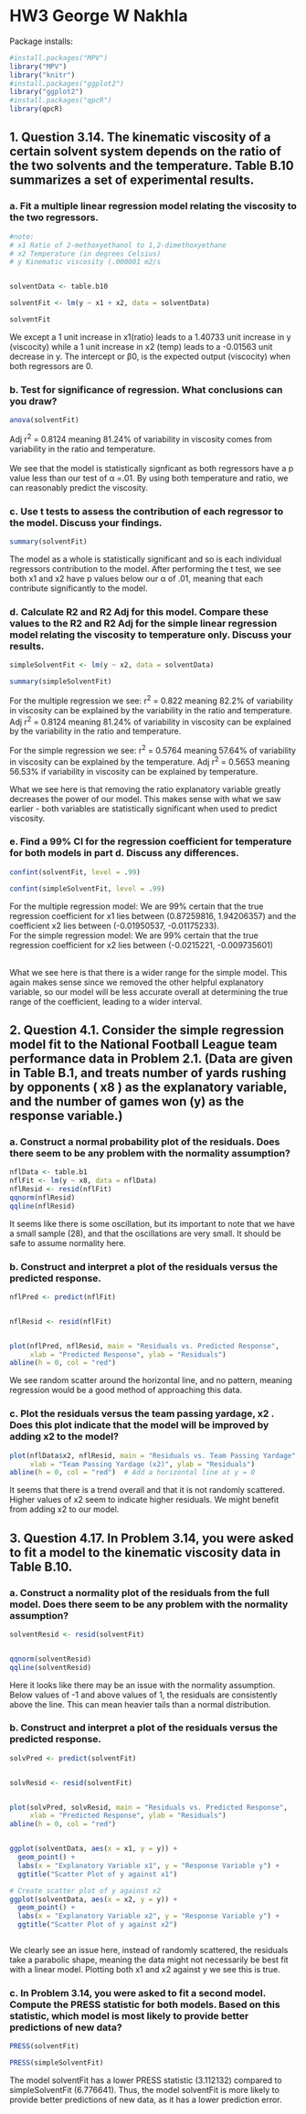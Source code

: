 # HW3 George W Nakhla


Package installs:
```r
#install.packages("MPV")
library("MPV")
library("knitr")
#install.packages("ggplot2")
library("ggplot2")
#install.packages("qpcR")
library(qpcR)

```



## 1. Question 3.14. The kinematic viscosity of a certain solvent system depends on the ratio of the two solvents and the temperature. Table B.10 summarizes a set of experimental results.
### a. Fit a multiple linear regression model relating the viscosity to the two regressors.
```r
#note:
# x1 Ratio of 2-methoxyethanol to 1,2-dimethoxyethane
# x2 Temperature (in degrees Celsius)
# y Kinematic viscosity (.000001 m2/s


solventData <- table.b10

solventFit <- lm(y ~ x1 + x2, data = solventData)

solventFit

```
We except a 1 unit increase in x1(ratio) leads to a 1.40733 unit increase in y (viscocity) while a 1 unit increase in x2 (temp) leads to a -0.01563 unit decrease in y. The intercept or β0, is the expected output (viscocity) when both regressors are 0.

### b. Test for significance of regression. What conclusions can you draw?
```r

anova(solventFit)
```
Adj r^2^ = 0.8124 meaning 81.24% of variability in viscosity comes from variability in the ratio and temperature.
<br>
<br>
We see that the model is statistically signficant as both regressors have a p value less than our test of α =.01. By using both temperature and ratio, we can reasonably predict the viscosity.


### c. Use t tests to assess the contribution of each regressor to the model. Discuss your findings.
```r
summary(solventFit)
```
The model as a whole is statistically significant and so is each individual regressors contribution to the model. After performing the t test, we see both x1 and x2 have p values below our α of .01, meaning that each contribute significantly to the model.




### d. Calculate R2 and R2 Adj for this model. Compare these values to the R2 and R2 Adj for the simple linear regression model relating the viscosity to temperature only. Discuss your results.
```r
simpleSolventFit <- lm(y ~ x2, data = solventData)

summary(simpleSolventFit)

```




For the multiple regression we see:
r^2^ = 0.822 meaning 82.2% of variability in viscosity can be explained by the variability in the ratio and temperature.
Adj r^2^ = 0.8124 meaning 81.24% of variability in viscosity can be explained by the variability in the ratio and temperature.

For the simple regression we see:
r^2^ = 0.5764 meaning 57.64% of variability in viscosity can be explained by the temperature.
Adj r^2^ = 0.5653 meaning 56.53% if variability in viscosity can be explained by temperature.

What we see here is that removing the ratio explanatory variable greatly decreases the power of our model. This makes sense with what we saw earlier - both variables are statistically significant when used to predict viscosity.


### e. Find a 99% CI for the regression coefficient for temperature for both models in part d. Discuss any differences.
```r
confint(solventFit, level = .99)

confint(simpleSolventFit, level = .99)

```
For the multiple regression model:
We are 99% certain that the true regression coefficient for x1 lies between (0.87259816, 1.94206357) and the coefficient x2 lies between (-0.01950537, -0.01175233).
<br>
For the simple regression model:
We are 99% certain that the true regression coefficient for x2 lies between (-0.0215221, -0.009735601)
<br>
<br>

What we see here is that there is a wider range for the simple model. This again makes sense since we removed the other helpful explanatory variable, so our model will be less accurate overall at determining the true range of the coefficient, leading to a wider interval.


## 2. Question 4.1. Consider the simple regression model fit to the National Football League team performance data in Problem 2.1. (Data are given in Table B.1, and treats number of yards rushing by opponents ( x8 ) as the explanatory variable, and the number of games won (y) as the response variable.)



### a. Construct a normal probability plot of the residuals. Does there seem to be any problem with the normality assumption?
```r
nflData <- table.b1 
nflFit <- lm(y ~ x8, data = nflData)
nflResid <- resid(nflFit)
qqnorm(nflResid)
qqline(nflResid)
```

It seems like there is some oscillation, but its important to note that we have a small sample (28), and that the oscillations are very small. It should be safe to assume normality here.


### b. Construct and interpret a plot of the residuals versus the predicted response.
```r
nflPred <- predict(nflFit)


nflResid <- resid(nflFit)


plot(nflPred, nflResid, main = "Residuals vs. Predicted Response", 
     xlab = "Predicted Response", ylab = "Residuals")
abline(h = 0, col = "red")
```
We see random scatter around the horizontal line, and no pattern, meaning regression would be a good method of approaching this data.


### c. Plot the residuals versus the team passing yardage, x2 . Does this plot indicate that the model will be improved by adding x2 to the model?
```r
plot(nflData$x2, nflResid, main = "Residuals vs. Team Passing Yardage", 
     xlab = "Team Passing Yardage (x2)", ylab = "Residuals")
abline(h = 0, col = "red")  # Add a horizontal line at y = 0
```
It seems that there is a trend overall and that it is not randomly scattered. Higher values of x2 seem to indicate higher residuals. We might benefit from adding x2 to our model.

## 3. Question 4.17. In Problem 3.14, you were asked to fit a model to the kinematic viscosity data in Table B.10.
### a. Construct a normality plot of the residuals from the full model. Does there seem to be any problem with the normality assumption?
```r
solventResid <- resid(solventFit)


qqnorm(solventResid)
qqline(solventResid)


```
Here it looks like there may be an issue with the normality assumption. Below values of -1 and above values of 1, the residuals are consistently above the line. This can mean heavier tails than a normal distribution.





### b. Construct and interpret a plot of the residuals versus the predicted response.
```r
solvPred <- predict(solventFit)


solvResid <- resid(solventFit)


plot(solvPred, solvResid, main = "Residuals vs. Predicted Response", 
     xlab = "Predicted Response", ylab = "Residuals")
abline(h = 0, col = "red")


ggplot(solventData, aes(x = x1, y = y)) +
  geom_point() +
  labs(x = "Explanatory Variable x1", y = "Response Variable y") +
  ggtitle("Scatter Plot of y against x1")

# Create scatter plot of y against x2
ggplot(solventData, aes(x = x2, y = y)) +
  geom_point() +
  labs(x = "Explanatory Variable x2", y = "Response Variable y") +
  ggtitle("Scatter Plot of y against x2")



```
We clearly see an issue here, instead of randomly scattered, the residuals take a parabolic shape, meaning the data might not necessarily be best fit with a linear model. Plotting both x1 and x2 against y we see this is true.



### c. In Problem 3.14, you were asked to fit a second model. Compute the PRESS statistic for both models. Based on this statistic, which model is most likely to provide better predictions of new data?
```r
PRESS(solventFit)

PRESS(simpleSolventFit)
```
The model solventFit has a lower PRESS statistic (3.112132) compared to simpleSolventFit (6.776641). Thus, the model solventFit is more likely to provide better predictions of new data, as it has a lower prediction error.

